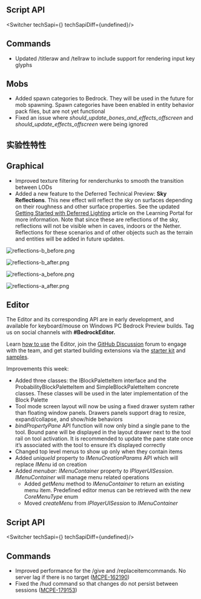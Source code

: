 




## **Script API**

<Switcher techSapi={<TechSapiStable/>} techSapiDiff={undefined}/>

## **Commands**

-   Updated /titleraw and /tellraw to include support for rendering input key glyphs

## **Mobs**

-   Added spawn categories to Bedrock. They will be used in the future for mob spawning. Spawn categories have been enabled in entity behavior pack files, but are not yet functional
-   Fixed an issue where _should\_update\_bones\_and\_effects\_offscreen_ and _should\_update\_effects\_offscreen_ were being ignored  
      
    




<h2 className="experimental_divider">实验性特性</h2>




## **Graphical**

-   Improved texture filtering for renderchunks to smooth the transition between LODs
-   Added a new feature to the Deferred Technical Preview: **Sky Reflections**. This new effect will reflect the sky on surfaces depending on their roughness and other surface properties. See the updated [Getting Started with Deferred Lighting](https://learn.microsoft.com/en-us/minecraft/creator/documents/deferredlighting?view=minecraft-bedrock-stable) article on the Learning Portal for more information. Note that since these are reflections of the sky, reflections will not be visible when in caves, indoors or the Nether. Reflections for these scenarios and of other objects such as the terrain and entities will be added in future updates.

![reflections-b_before.png](https://feedback.minecraft.net/hc/article_attachments/24982320663565)

![reflections-b_after.png](https://feedback.minecraft.net/hc/article_attachments/24982312392205)

![reflections-a_before.png](https://feedback.minecraft.net/hc/article_attachments/24982320686221)

![reflections-a_after.png](https://feedback.minecraft.net/hc/article_attachments/24982320700813)

## **Editor**

The Editor and its corresponding API are in early development, and available for keyboard/mouse on Windows PC Bedrock Preview builds. Tag us on social channels with **#BedrockEditor.**

Learn [how to use](https://aka.ms/LearnEditor) the Editor, join the [GitHub Discussion](https://github.com/Mojang/minecraft-editor/discussions) forum to engage with the team, and get started building extensions via the [starter kit](https://github.com/Mojang/minecraft-editor-extension-starter-kit) and [samples](https://github.com/Mojang/minecraft-editor-extension-samples).

Improvements this week:

-   Added three classes: the IBlockPaletteItem interface and the ProbabilityBlockPaletteItem and SimpleBlockPaletteItem concrete classes. These classes will be used in the later implementation of the Block Palette
-   Tool mode screen layout will now be using a fixed drawer system rather than floating window panels. Drawers panels support drag to resize, expand/collapse, and show/hide behaviors
-   _bindPropertyPane_ API function will now only bind a single pane to the tool. Bound pane will be displayed in the layout drawer next to the tool rail on tool activation. It is recommended to update the pane state once it’s associated with the tool to ensure it’s displayed correctly
-   Changed top level menus to show up only when they contain items
-   Added _uniqueId_ property to _IMenuCreationParams_ API which will replace _IMenu_ id on creation
-   Added _menubar: IMenuContainer_ property _to IPlayerUISession_. _IMenuContainer_ will manage menu related operations
    -   Added _getMenu_ method to _IMenuContainer_ to return an existing menu item. Predefined editor menus can be retrieved with the new _CoreMenuType_ enum
    -   Moved _createMenu_ from _IPlayerUISession_ to _IMenuContainer_


## **Script API**

<Switcher techSapi={<TechSapiExp/>} techSapiDiff={undefined}/>

## **Commands**

-   Improved performance for the /give and /replaceitemcommands. No server lag if there is no target ([MCPE-162190](https://bugs.mojang.com/browse/MCPE-162190))
-   Fixed the /hud command so that changes do not persist between sessions ([MCPE-179153](https://bugs.mojang.com/browse/MCPE-179153))